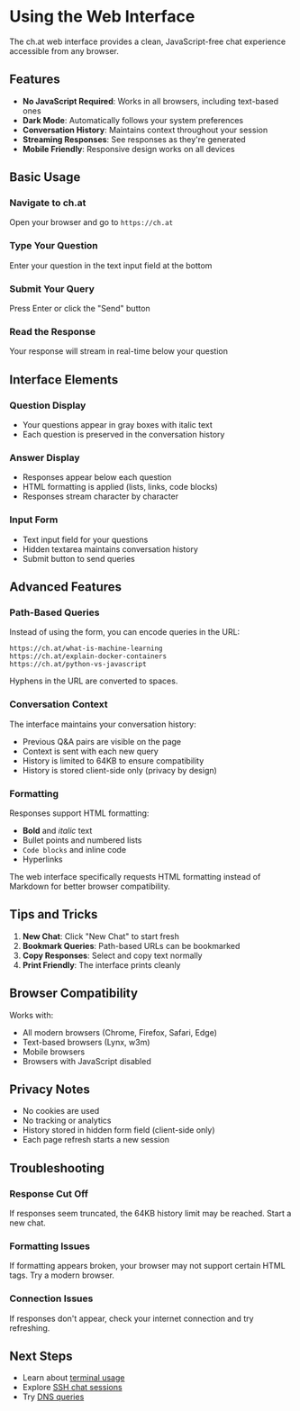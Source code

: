 # Using the Web Interface


The ch.at web interface provides a clean, JavaScript-free chat experience accessible from any browser.

## Features

- **No JavaScript Required**: Works in all browsers, including text-based ones
- **Dark Mode**: Automatically follows your system preferences
- **Conversation History**: Maintains context throughout your session
- **Streaming Responses**: See responses as they're generated
- **Mobile Friendly**: Responsive design works on all devices

## Basic Usage

<Steps>

### Navigate to ch.at

Open your browser and go to `https://ch.at`

### Type Your Question

Enter your question in the text input field at the bottom

### Submit Your Query

Press Enter or click the "Send" button

### Read the Response

Your response will stream in real-time below your question

</Steps>

## Interface Elements

### Question Display
- Your questions appear in gray boxes with italic text
- Each question is preserved in the conversation history

### Answer Display
- Responses appear below each question
- HTML formatting is applied (lists, links, code blocks)
- Responses stream character by character

### Input Form
- Text input field for your questions
- Hidden textarea maintains conversation history
- Submit button to send queries

## Advanced Features

### Path-Based Queries

Instead of using the form, you can encode queries in the URL:

```
https://ch.at/what-is-machine-learning
https://ch.at/explain-docker-containers
https://ch.at/python-vs-javascript
```

Hyphens in the URL are converted to spaces.

### Conversation Context

The interface maintains your conversation history:
- Previous Q&A pairs are visible on the page
- Context is sent with each new query
- History is limited to 64KB to ensure compatibility
- History is stored client-side only (privacy by design)

### Formatting

Responses support HTML formatting:
- **Bold** and *italic* text
- Bullet points and numbered lists
- `Code blocks` and inline code
- Hyperlinks

<Callout type="info">
  The web interface specifically requests HTML formatting instead of Markdown for better browser compatibility.
</Callout>

## Tips and Tricks

1. **New Chat**: Click "New Chat" to start fresh
2. **Bookmark Queries**: Path-based URLs can be bookmarked
3. **Copy Responses**: Select and copy text normally
4. **Print Friendly**: The interface prints cleanly

## Browser Compatibility

Works with:
- All modern browsers (Chrome, Firefox, Safari, Edge)
- Text-based browsers (Lynx, w3m)
- Mobile browsers
- Browsers with JavaScript disabled

## Privacy Notes

- No cookies are used
- No tracking or analytics
- History stored in hidden form field (client-side only)
- Each page refresh starts a new session

## Troubleshooting

### Response Cut Off
If responses seem truncated, the 64KB history limit may be reached. Start a new chat.

### Formatting Issues
If formatting appears broken, your browser may not support certain HTML tags. Try a modern browser.

### Connection Issues
If responses don't appear, check your internet connection and try refreshing.

## Next Steps

- Learn about [terminal usage](/tutorials/terminal-usage)
- Explore [SSH chat sessions](/tutorials/ssh-chat)
- Try [DNS queries](/tutorials/dns-queries)